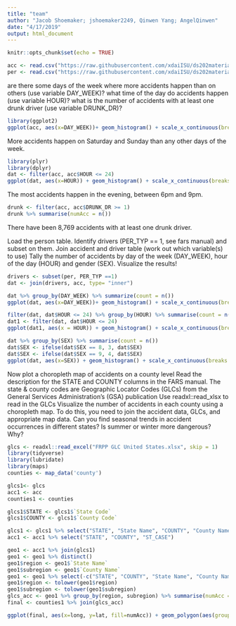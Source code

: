 ```yaml
---
title: "team"
author: "Jacob Shoemaker; jshoemaker2249, Qinwen Yang; AngelQinwen"
date: "4/17/2019"
output: html_document
---
```


```r
knitr::opts_chunk$set(echo = TRUE)
```


```r
acc <- read.csv("https://raw.githubusercontent.com/xdaiISU/ds202materials/master/hwlabs/fars2017/accident.csv", stringsAsFactors = FALSE)
per <- read.csv("https://raw.githubusercontent.com/xdaiISU/ds202materials/master/hwlabs/fars2017/person.csv", stringsAsFactors = FALSE)
```

are there some days of the week where more accidents happen than on others (use variable DAY_WEEK)?
what time of the day do accidents happen (use variable HOUR)?
what is the number of accidents with at least one drunk driver (use variable DRUNK_DR)?

```r
library(ggplot2)
ggplot(acc, aes(x=DAY_WEEK))+ geom_histogram() + scale_x_continuous(breaks = seq(1,7,1), labels = c("Sunday", "Monday", "Tuesday", "Wednesday", "Thursday", "Friday", "Saturday")) + xlab("Day of the Week") + ylab("Number of Accidents")
```


More accidents happen on Saturday and Sunday than any other days of the week.

```r
library(plyr)
library(dplyr)
dat <- filter(acc, acc$HOUR <= 24)
ggplot(dat, aes(x=HOUR)) + geom_histogram() + scale_x_continuous(breaks = seq(0,24,1)) + xlab("Hour of Day") + ylab("Number of Accidents")
```


The most accidents happen in the evening, between 6pm and 9pm.

```r
drunk <- filter(acc, acc$DRUNK_DR >= 1)
drunk %>% summarise(numAcc = n())
```

There have been 8,769 accidents with at least one drunk driver.


Load the person table. Identify drivers (PER_TYP == 1, see fars manual) and subset on them.
Join accident and driver table (work out which variable(s) to use)
Tally the number of accidents by day of the week (DAY_WEEK), hour of the day (HOUR) and gender (SEX). Visualize the results!


```r
drivers <- subset(per, PER_TYP ==1)
dat <- join(drivers, acc, type= "inner")
```


```r
dat %>% group_by(DAY_WEEK) %>% summarize(count = n())
ggplot(dat, aes(x=DAY_WEEK))+ geom_histogram() + scale_x_continuous(breaks = seq(1,7,1), labels = c("Sunday", "Monday", "Tuesday", "Wednesday", "Thursday", "Friday", "Saturday")) + xlab("Day of the Week") + ylab("Number of Accidents")
```


```r
filter(dat, dat$HOUR <= 24) %>% group_by(HOUR) %>% summarise(count = n()) 
dat1 <- filter(dat, dat$HOUR <= 24)
ggplot(dat1, aes(x = HOUR)) + geom_histogram() + scale_x_continuous(breaks = seq(0,24,1)) + xlab("Hour of Day") + ylab("Number of Accidents")
```


```r
dat %>% group_by(SEX) %>% summarise(count = n())
dat$SEX <- ifelse(dat$SEX == 8, 3, dat$SEX)
dat$SEX <- ifelse(dat$SEX == 9, 4, dat$SEX)
ggplot(dat, aes(x=SEX)) + geom_histogram() + scale_x_continuous(breaks = seq(1,4,1), labels = c("Male", "Female","Not Reported", "Unknown")) + ylab("Number of Accidents")
```



Now plot a choropleth map of accidents on a county level
Read the description for the STATE and COUNTY columns in the FARS manual.
The state & county codes are Geographic Locator Codes (GLCs) from the General Services Administration’s (GSA) publication
Use readxl::read_xlsx to read in the GLCs
Visualize the number of accidents in each county using a choropleth map. To do this, you need to join the accident data, GLCs, and appropriate map data.
Can you find seasonal trends in accident occurrences in different states? Is summer or winter more dangerous? Why?

```r
glcs <- readxl::read_excel("FRPP GLC United States.xlsx", skip = 1)
library(tidyverse) 
library(lubridate)
library(maps)
counties <- map_data('county')

glcs1<- glcs
acc1 <- acc 
counties1 <- counties

glcs1$STATE <- glcs1$`State Code`
glcs1$COUNTY <- glcs1$`County Code`

glcs1 <- glcs1 %>% select("STATE", "State Name", "COUNTY", "County Name")
acc1 <- acc1 %>% select("STATE", "COUNTY", "ST_CASE")

geo1 <- acc1 %>% join(glcs1)
geo1 <- geo1 %>% distinct()
geo1$region <- geo1$`State Name`
geo1$subregion <- geo1$`County Name`
geo1 <- geo1 %>% select(-c("STATE", "COUNTY", "State Name", "County Name"))
geo1$region <- tolower(geo1$region)
geo1$subregion <- tolower(geo1$subregion)
glcs_acc <- geo1 %>% group_by(region, subregion) %>% summarise(numAcc = n())
final <- counties1 %>% join(glcs_acc)

ggplot(final, aes(x=long, y=lat, fill=numAcc)) + geom_polygon(aes(group=group)) + xlab("Longitude") + ylab("Latitude") + labs(fill = "Number of Accidents")
```
